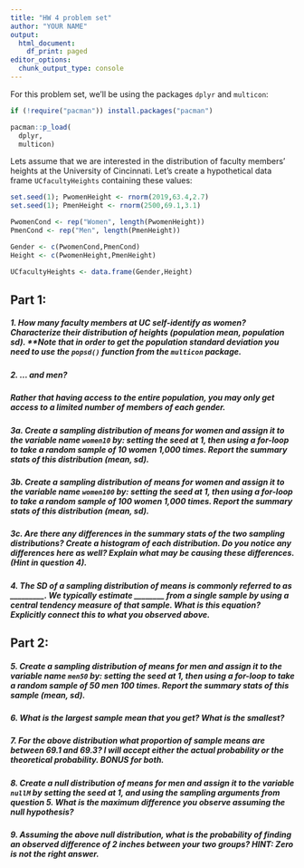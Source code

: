 ```yaml
---
title: "HW 4 problem set"
author: "YOUR NAME"
output:
  html_document:
    df_print: paged
editor_options:
  chunk_output_type: console
---
```


For this problem set, we'll be using the packages `dplyr` and `multicon`:

```r
if (!require("pacman")) install.packages("pacman")

pacman::p_load(
  dplyr,
  multicon)
```


Lets assume that we are interested in the distribution of faculty members' heights at the University of Cincinnati. Let's create a hypothetical data frame `UCfacultyHeights` containing these values:
```r
set.seed(1); PwomenHeight <- rnorm(2019,63.4,2.7)
set.seed(1); PmenHeight <- rnorm(2500,69.1,3.1)

PwomenCond <- rep("Women", length(PwomenHeight))
PmenCond <- rep("Men", length(PmenHeight))

Gender <- c(PwomenCond,PmenCond)
Height <- c(PwomenHeight,PmenHeight)

UCfacultyHeights <- data.frame(Gender,Height)

```

## Part 1:

##### 1. How many faculty members at UC self-identify as women? Characterize their distribution of heights (population mean, population sd). **Note that in order to get the population standard deviation you need to use the `popsd()` function from the `multicon` package.


##### 2. ... and men? 


##### Rather that having access to the entire population, you may only get access to a limited number of members of each gender. 

##### 3a. Create a sampling distribution of means for **women** and assign it to the variable name `women10` by: setting the seed at 1, then using a for-loop to take a random sample of **10 women 1,000 times**. Report the summary stats of this distribution (mean, sd).

##### 3b. Create a sampling distribution of means for **women** and assign it to the variable name `women100` by: setting the seed at 1, then using a for-loop to take a random sample of **100 women 1,000** times. Report the summary stats of this distribution (mean, sd).

##### 3c. Are there any differences in the summary stats of the two sampling distributions? Create a histogram of each distribution. Do you notice any differences here as well? Explain what may be causing these differences. (Hint in question 4).

##### 4. The SD of a sampling distribution of means is commonly referred to as _________. We typically estimate ________ from a single sample by using a central tendency measure of that sample. What is this equation? Explicitly connect this to what you observed above.

## Part 2:

##### 5. Create a sampling distribution of means for **men** and assign it to the variable name `men50` by: setting the seed at 1, then using a for-loop to take a random sample of **50 men 100 times**. Report the summary stats of this sample (mean, sd).

##### 6. What is the largest sample mean that you get? What is the smallest?

##### 7. For the above distribution what proportion of sample means are between 69.1 and 69.3? **I will accept either the actual probability or the theoretical probability. BONUS for both.**

##### 8. Create a null distribution of means for men and assign it to the variable `nullM` by setting the seed at 1, and using the sampling arguments from question 5. What is the maximum difference you observe assuming the null hypothesis?

##### 9. Assuming the above null distribution, what is the probability of finding an observed difference of 2 inches between your two groups? **HINT: Zero is not the right answer.**



